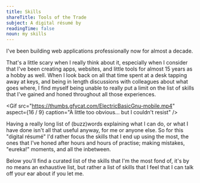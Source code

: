 ```yaml
---
title: Skills
shareTitle: Tools of the Trade
subject: A digital résumé by
readingTime: false
noun: my skills
---
```


I've been building web applications professionally now for almost a decade.

<!-- end -->

That's a little scary when I really think about it, especially when I consider
that I've been creating apps, websites, and little tools for almost 15 years as
a hobby as well. When I look back on all that time spent at a desk tapping away
at keys, and being in length discussions with colleagues about what goes where,
I find myself being unable to really put a limit on the list of skills that I've
gained and honed throughout all those experiences.

<Gif
  src="https://thumbs.gfycat.com/ElectricBasicGnu-mobile.mp4"
  aspect={16 / 9}
  caption="A little too obvious... but I couldn't resist"
/>

Having a really long list of (buzz)words explaining what I can do, or what I
have done isn't all that useful anyway, for me or anyone else. So for this
"digital résumé" I'd rather focus the skills that I end up using the most, the
ones that I've honed after hours and hours of practise; making mistakes,
"eureka!" moments, and all the inbetween.

Below you'll find a curated list of the skills that I'm the most fond of, it's
by no means an exhaustive list, but rather a list of skills that I feel that I
can talk off your ear about if you let me.
